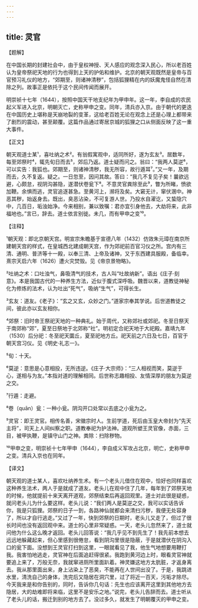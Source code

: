 ```yaml
---
---
---
```

title: 灵官
---




【题解】


在中国长期的封建社会中，由于皇权神授、天人感应的观念深入民心，所以老百姓认为皇帝祭祀天地的行为也得到上天的护佑和维护。北京的朝天观既然是皇帝与百官预习礼仪的地方，“郊期至，则诸神清秽”，包括狐狸精在内的妖魔鬼怪自然在清除之列。故事正是依托于这个民间传闻而展开。

明崇祯十七年（1644），按照中国天干地支纪年为甲申年。这一年，李自成的农民起义军进入北京，明朝灭亡，史称甲申之变。同年，清兵亦入京。由于朝代的更迭在中国历史上堪称是天崩地裂的变革，这给老百姓无论在观念上还是心理上都带来了剧烈的震动，甚至颠覆。这篇作品通过寄居京城的狐狸之口从侧面反映了这一重大事件。

【正文】

朝天观道士某¹，喜吐纳之术²。有翁假寓观中，适同所好，遂为玄友³。居数年，每至郊祭时⁴，辄先旬日而去⁵，郊后乃返。道士疑而问之。翁曰：“我两人莫逆⁶，可以实告：我狐也。郊期至，则诸神清秽，我无所容，故行遁耳⁷。”又一年，及期而去，久不复返。疑之。一日忽至，因问其故。答曰：“我几不复见子矣！曩欲远避，心颇怠，视阴沟甚隐，遂潜伏卷瓮下⁸。不意灵官粪除至此⁹，瞥为所睹，愤欲加鞭。余惧而逃，灵官追逐甚急。至黄河上，濒将及矣。大窘无计，窜伏溷中。神恶其秽，始返身去。既出，臭恶沾染，不可复游人世。乃投水自濯讫，又蛰隐穴中，几百日，垢浊始净。今来相别，兼以致嘱：君亦宜引身他去，大劫将来，此非福地也。”言已，辞去。道士依言别徙。未几，而有甲申之变¹⁰。





【注释】


¹朝天观：即北京朝天宫。明宣宗朱瞻基于宣德八年（1432）仿效朱元璋在南京所建朝天宫的样式，在皇城西北建成朝天宫，作为郊祀前百官习仪之所。宫内有三清、通明、普济等十一殿，以奉三清、上帝及诸神，又于东西建具服殿，备临幸。熹宗天启六年（1626）遭火灾焚毁。见《帝京景物略》。

²吐纳之术：口吐浊气，鼻吸清气的技术，古人叫“吐故纳新”。语出《庄子·刻意》。本是我国古代的一种养生方法，近似于腹式深呼吸。魏晋以来，道教徒神秘化为修炼的法术，认为吐出“死气”，吸纳“生气”，可得长生。

³玄友：道友。《老子》：“玄之又玄，众妙之门。”道家宗奉其学说。后世道教徒之间，彼此亦以玄友相你。

⁴郊祭：旧时帝王祭祀天地的一种典礼。始于周代，又称郊社或郊祀。冬至日祭天于南郊称“郊”，夏至日祭地于北郊称“社”。明初定合祀天地于大祀殿。嘉靖九年（1530）后分祀：冬至祀天圜丘，夏至祀地方丘。祀天前之六日及七日，百官于朝天宫习仪。见《明史·礼志一》。

⁵旬：十天。

⁶莫逆：意思是心意相投，无所违逆。《庄子·大宗师》：“三人相视而笑，莫逆于心，遂相与为友。”本指对道的理解相同。后世称志趣相投、友情深厚的朋友为莫逆之交。

⁷行遁：走避。

⁸卷（quān）瓮：一种小瓮。阴沟开口处常以去底之小瓮为之。

⁹灵官：即王灵官。相传名善，宋徽宗时人。生前学道，死后由玉皇大帝封为“先天主将”，司天上人间纠察之职。道教奉祀为护法神。道观所塑王灵官像，赤面，三目，被甲执鞭，是镇守山门之神。粪除：扫除秽物。

¹⁰甲申之变，明崇祯十七年甲申（1644），李自成义军攻占北京，明亡，史称甲申之变。清兵入京也在同年。





【译文】


朝天观的道士某人，喜欢吐纳养生术。有一个老头儿借住在观中，恰好也同样喜欢这种养生法术，两人于是就成了道友。老头儿在观中住了几年，每年到了郊祭天地的时候，他就提前十来天离开道观，郊祭结束后再返回观里。道士对此很是疑惑，就问老头儿为什么要这样。老头儿说：“我们两人是莫逆之交，我可以实话告诉你，我是只狐狸。郊祭的日子一到，各路神仙就都会来清扫污秽，我便无处容身了，所以才自行逃走。”又过了一年，快到郊祭的日期时，老头儿又走了，但过了很长时间也没有返回观中来。道士的心里非常疑惑。一天，老头儿忽然来了，道士就问他为什么这么晚才返回。老头儿回答说：“我几乎见不到先生了！我先前本想去远远地躲藏起来，但心里感到很倦怠，看到阴沟里很是隐蔽，于是就潜伏在阴沟入口的瓮下面。没想到王灵官打扫到这里，一眼就看见了我，他生气地想要用鞭打我。我害怕地逃走，灵官神在后面追赶得很紧。我跑到黄河边上时，眼看灵官神就要追上来了，万般无奈，我就窜进厕所里面趴着。神灵嫌这地方太肮脏，才返身离去。我从那里面出来，身上沾染上了恶臭，不能再在人世间出没了。于是，我跳进水里，清洗自己的身体，洗完后又隐居在洞穴里，过了将近一百天，污垢才除尽。今天我来是和你告别的，同时，告诉你几句话：先生也应该离开这里到其他地方去隐居，大的劫难即将来临，这里不是安乐之地。”说完，老头儿告辞而去。道士听从了老头儿的话，搬迁到别的地方去了。没过多久，就发生了明朝覆灭的甲申之变。